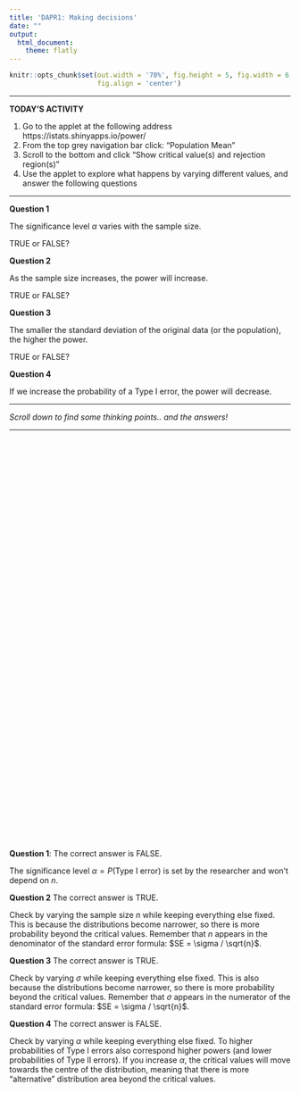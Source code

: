 ```yaml
---
title: 'DAPR1: Making decisions'
date: ""
output:
  html_document:
    theme: flatly
---
```


```r
knitr::opts_chunk$set(out.width = '70%', fig.height = 5, fig.width = 6,
                      fig.align = 'center')
```

---

**TODAY'S ACTIVITY**

1. Go to the applet at the following address https://istats.shinyapps.io/power/
2. From the top grey navigation bar click: "Population Mean"
3. Scroll to the bottom and click "Show critical value(s) and rejection region(s)"
4. Use the applet to explore what happens by varying different values, and answer the following questions

---

**Question 1**

The significance level $\alpha$ varies with the sample size.

TRUE or FALSE?


**Question 2**

As the sample size increases, the power will increase.

TRUE or FALSE?


**Question 3**

The smaller the standard deviation of the original data (or the population), the higher the power.

TRUE or FALSE?


**Question 4**

If we increase the probability of a Type I error, the power will decrease.

---

*Scroll down to find some thinking points.. and the answers!*

---

<div style="margin-bottom:750px;"></div>


**Question 1**: The correct answer is FALSE.

The significance level $\alpha = P(\text{Type I error})$ is set by the researcher and won't depend on $n$.

**Question 2** The correct answer is TRUE.

Check by varying the sample size $n$ while keeping everything else fixed. This is because the distributions become narrower, so there is more probability beyond the critical values. Remember that $n$ appears in the denominator of the standard error formula: $SE = \sigma / \sqrt{n}$.

**Question 3** The correct answer is TRUE.

Check by varying $\sigma$ while keeping everything else fixed. This is also because the distributions become narrower, so there is more probability beyond the critical values. Remember that $\sigma$ appears in the numerator of the standard error formula: $SE = \sigma / \sqrt{n}$.

**Question 4** The correct answer is FALSE.

Check by varying $\alpha$ while keeping everything else fixed. To higher probabilities of Type I errors also correspond higher powers (and lower probabilities of Type II errors). If you increase $\alpha$, the critical values will move towards the centre of the distribution, meaning that there is more "alternative" distribution area beyond the critical values.
